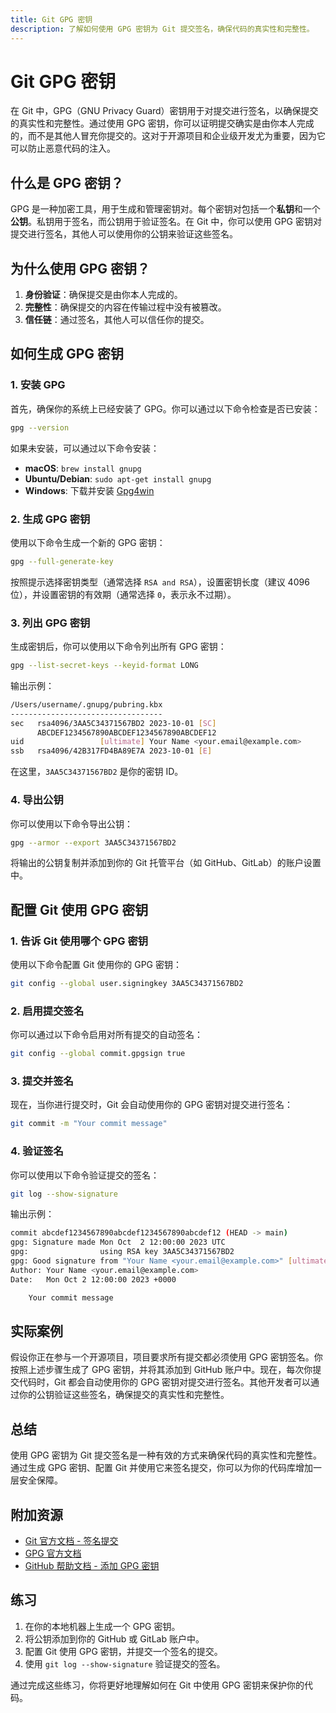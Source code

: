 ```yaml
---
title: Git GPG 密钥
description: 了解如何使用 GPG 密钥为 Git 提交签名，确保代码的真实性和完整性。
---
```


# Git GPG 密钥

在 Git 中，GPG（GNU Privacy Guard）密钥用于对提交进行签名，以确保提交的真实性和完整性。通过使用 GPG 密钥，你可以证明提交确实是由你本人完成的，而不是其他人冒充你提交的。这对于开源项目和企业级开发尤为重要，因为它可以防止恶意代码的注入。

## 什么是 GPG 密钥？

GPG 是一种加密工具，用于生成和管理密钥对。每个密钥对包括一个**私钥**和一个**公钥**。私钥用于签名，而公钥用于验证签名。在 Git 中，你可以使用 GPG 密钥对提交进行签名，其他人可以使用你的公钥来验证这些签名。

## 为什么使用 GPG 密钥？

1. **身份验证**：确保提交是由你本人完成的。
2. **完整性**：确保提交的内容在传输过程中没有被篡改。
3. **信任链**：通过签名，其他人可以信任你的提交。

## 如何生成 GPG 密钥

### 1. 安装 GPG

首先，确保你的系统上已经安装了 GPG。你可以通过以下命令检查是否已安装：

```bash
gpg --version
```

如果未安装，可以通过以下命令安装：

- **macOS**: `brew install gnupg`
- **Ubuntu/Debian**: `sudo apt-get install gnupg`
- **Windows**: 下载并安装 [Gpg4win](https://gpg4win.org/)

### 2. 生成 GPG 密钥

使用以下命令生成一个新的 GPG 密钥：

```bash
gpg --full-generate-key
```

按照提示选择密钥类型（通常选择 `RSA and RSA`），设置密钥长度（建议 4096 位），并设置密钥的有效期（通常选择 `0`，表示永不过期）。

### 3. 列出 GPG 密钥

生成密钥后，你可以使用以下命令列出所有 GPG 密钥：

```bash
gpg --list-secret-keys --keyid-format LONG
```

输出示例：

```bash
/Users/username/.gnupg/pubring.kbx
----------------------------------
sec   rsa4096/3AA5C34371567BD2 2023-10-01 [SC]
      ABCDEF1234567890ABCDEF1234567890ABCDEF12
uid                 [ultimate] Your Name <your.email@example.com>
ssb   rsa4096/42B317FD4BA89E7A 2023-10-01 [E]
```

在这里，`3AA5C34371567BD2` 是你的密钥 ID。

### 4. 导出公钥

你可以使用以下命令导出公钥：

```bash
gpg --armor --export 3AA5C34371567BD2
```

将输出的公钥复制并添加到你的 Git 托管平台（如 GitHub、GitLab）的账户设置中。

## 配置 Git 使用 GPG 密钥

### 1. 告诉 Git 使用哪个 GPG 密钥

使用以下命令配置 Git 使用你的 GPG 密钥：

```bash
git config --global user.signingkey 3AA5C34371567BD2
```

### 2. 启用提交签名

你可以通过以下命令启用对所有提交的自动签名：

```bash
git config --global commit.gpgsign true
```

### 3. 提交并签名

现在，当你进行提交时，Git 会自动使用你的 GPG 密钥对提交进行签名：

```bash
git commit -m "Your commit message"
```

### 4. 验证签名

你可以使用以下命令验证提交的签名：

```bash
git log --show-signature
```

输出示例：

```bash
commit abcdef1234567890abcdef1234567890abcdef12 (HEAD -> main)
gpg: Signature made Mon Oct  2 12:00:00 2023 UTC
gpg:                using RSA key 3AA5C34371567BD2
gpg: Good signature from "Your Name <your.email@example.com>" [ultimate]
Author: Your Name <your.email@example.com>
Date:   Mon Oct 2 12:00:00 2023 +0000

    Your commit message
```

## 实际案例

假设你正在参与一个开源项目，项目要求所有提交都必须使用 GPG 密钥签名。你按照上述步骤生成了 GPG 密钥，并将其添加到 GitHub 账户中。现在，每次你提交代码时，Git 都会自动使用你的 GPG 密钥对提交进行签名。其他开发者可以通过你的公钥验证这些签名，确保提交的真实性和完整性。

## 总结

使用 GPG 密钥为 Git 提交签名是一种有效的方式来确保代码的真实性和完整性。通过生成 GPG 密钥、配置 Git 并使用它来签名提交，你可以为你的代码库增加一层安全保障。

## 附加资源

- [Git 官方文档 - 签名提交](https://git-scm.com/book/en/v2/Git-Tools-Signing-Your-Work)
- [GPG 官方文档](https://gnupg.org/documentation/)
- [GitHub 帮助文档 - 添加 GPG 密钥](https://docs.github.com/en/authentication/managing-commit-signature-verification/adding-a-new-gpg-key-to-your-github-account)

## 练习

1. 在你的本地机器上生成一个 GPG 密钥。
2. 将公钥添加到你的 GitHub 或 GitLab 账户中。
3. 配置 Git 使用 GPG 密钥，并提交一个签名的提交。
4. 使用 `git log --show-signature` 验证提交的签名。

通过完成这些练习，你将更好地理解如何在 Git 中使用 GPG 密钥来保护你的代码。
